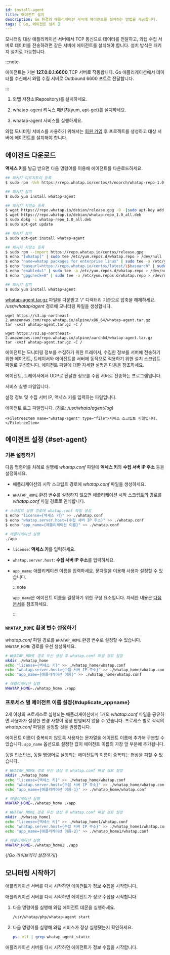 ```yaml
---
id: install-agent
title: 에이전트 설치
description: Go 환경의 애플리케이션 서버에 에이전트를 설치하는 방법을 제공합니다.
tags: [ Go, 에이전트 설치 ]
---
```


모니터링 대상 애플리케이션 서버에서 TCP 통신으로 데이터를 전달하고, 와탭 수집 서버로 데이터를 전송하려면 같은 서버에 에이전트를 설치해야 합니다. 설치 방식은 패키지 설치로 가능합니다.

:::note

에이전트는 기본 **127.0.0.1:6600** TCP 서버로 작동합니다. Go 애플리케이션에서 데이터를 수신해서 와탭 수집 서버로 Outbound 6600 포트로 전달합니다.

:::

1. 와탭 저장소(Repository)를 설치하세요.

1. whatap-agent 리눅스 패키지(yum, apt-get)를 설치하세요.

1. whatap-agent 서비스를 실행하세요.

<ImgLang img="golang_system.png" desc="Go Monitoring" />

와탭 모니터링 서비스를 사용하기 위해서는 [회원 가입](https://www.whatap.io/ko/signup/) 후 프로젝트를 생성하고 대상 서버에 에이전트를 설치해야 합니다.


<Createprojectv2 />


<Accesskeyv2 /> 

## 에이전트 다운로드

**액세스 키**를 발급 받으면 다음 명령어를 이용해 에이전트를 다운로드하세요.

<Tabs groupId="golang">
<TabItem value="rc" label="Red Hat/CentOS">

```bash title='SH'
## 패키지 리포지토리 등록
$ sudo rpm -Uvh https://repo.whatap.io/centos/5/noarch/whatap-repo-1.0-1.noarch.rpm

## 패키지 설치
$ sudo yum install whatap-agent
```

</TabItem>
<TabItem value="du" label="Debian/Ubuntu">

```bash title='SH'
## 패키지 저장소 등록
$ wget https://repo.whatap.io/debian/release.gpg -O -|sudo apt-key add -
$ wget https://repo.whatap.io/debian/whatap-repo_1.0_all.deb
$ sudo dpkg -i whatap-repo_1.0_all.deb
$ sudo apt-get update

## 패키지 설치
$ sudo apt-get install whatap-agent
```

</TabItem>
<TabItem value="al" label="Amazon Linux">

```bash title='SH'
## 패키지 저장소 등록
$ sudo rpm --import https://repo.whatap.io/centos/release.gpg
$ echo "[whatap]" | sudo tee /etc/yum.repos.d/whatap.repo > /dev/null
$ echo "name=whatap packages for enterprise linux" | sudo tee -a /etc/yum.repos.d/whatap.repo > /dev/null
$ echo "baseurl=https://repo.whatap.io/centos/latest/\$basearch" | sudo tee -a /etc/yum.repos.d/whatap.repo > /dev/null
$ echo "enabled=1" | sudo tee -a /etc/yum.repos.d/whatap.repo > /dev/null
$ echo "gpgcheck=0" | sudo tee -a /etc/yum.repos.d/whatap.repo > /dev/null

## 패키지 설치
$ sudo yum install whatap-agent
```

</TabItem>
<TabItem value="apl" label="Alpine Linux">

[whatap-agent.tar.gz](https://s3.ap-northeast-2.amazonaws.com/repo.whatap.io/alpine/x86_64/whatap-agent.tar.gz) 파일을 다운받고 '/' 디렉터리 기준으로 압축을 해제하세요. */usr/whatap/agent* 경로에 모니터링 파일을 생성합니다.

<Tabs>

<TabItem value="x64" label="x64" default>

```docker title='x64'
wget https://s3.ap-northeast-2.amazonaws.com/repo.whatap.io/alpine/x86_64/whatap-agent.tar.gz
tar -xvzf whatap-agent.tar.gz -C /
```

</TabItem>

<TabItem value="aarch64" label="AArch64" default>

```docker title='AArch64'
wget https://s3.ap-northeast-2.amazonaws.com/repo.whatap.io/alpine/aarch64/whatap-agent.tar.gz
tar -xvzf whatap-agent.tar.gz -C /
```

</TabItem>

</Tabs>

</TabItem>

</Tabs>

에이전트는 모니터링 정보를 수집하기 위한 트레이서, 수집한 정보를 서버에 전송하기 위한 에이전트, 트레이서와 에이전트를 서버에 동적으로 적용하기 위한 설치 스크립트 파일로 구성합니다. 에이전트 파일에 대한 자세한 설명은 다음을 참조하세요.

<Filetree name="whatap">

  <FiletreeItem name="whatap-agent" type="file">에이전트, 트레이서에서 UDP로 전달한 정보를 수집 서버로 전송하는 프로그램입니다.</FiletreeItem>

  <FiletreeItem name="whatap_agent" type="file">서비스 실행 파일입니다.</FiletreeItem>
  
  <FiletreeItem name="whatap.conf" type="file">설정 정보 및 수집 서버 IP, 액세스 키를 입력하는 파일입니다.</FiletreeItem>

  <FiletreeItem name="whatap-boot-yyyymmdd.log" type="file">에이전트 로그 파일입니다. (경로: */usr/whata/agent/log*)</FiletreeItem>

  <FiletreeItem name="/etc/init.d" type="folder">
  
    <FiletreeItem name="whatap-agent" type="file">서비스 스크립트 파일입니다.</FiletreeItem>
  
  </FiletreeItem>

</Filetree>

## 에이전트 설정 {#set-agent}

### 기본 설정하기

다음 명령어를 차례로 실행해 *whatap.conf* 파일에 **액세스 키**와 **수집 서버 IP 주소** 등을 설정하세요.

* 애플리케이션의 시작 스크립트 경로에 *whatap.conf* 파일을 생성하세요. 

* `WHATAP_HOME` 환경 변수를 설정하지 않으면 애플리케이션 시작 스크립트의 경로를 *whatap.conf* 파일 경로로 인식합니다.

```bash title='SH'
# 스크립트 실행 경로에 whatap.conf 파일 생성
$ echo "license={액세스 키}" >> ./whatap.conf
$ echo "whatap.server.host={수집 서버 IP 주소}" >> ./whatap.conf
$ echo "app_name={애플리케이션 이름}" >> ./whatap.conf

# 애플리케이션 실행
./app
```

* `license`: **액세스 키**를 입력하세요.

* `whatap.server.host`: **수집 서버 IP 주소**를 입력하세요.

* `app_name`: 애플리케이션 이름을 입력하세요. 문자열을 이용해 사용자 설정할 수 있습니다.

  :::note

  `app_name`은 에이전트 이름을 결정하기 위한 구성 요소입니다. 자세한 내용은 [다음 문서](agent-name)를 참조하세요.

  :::


### `WHATAP_HOME` 환경 변수 설정하기

*whatap.conf* 파일 경로를 `WHATAP_HOME` 환경 변수로 설정할 수 있습니다. `WHATAP_HOME` 경로를 우선 생성하세요.

```bash
# WHATAP_HOME 경로 우선 생성 후 whatap.conf 파일 경로 설정
mkdir ./whatap_home
echo "license={액세스 키}" >> ./whatap_home/whatap.conf
echo "whatap.server.host={수집 서버 IP 주소}" >> ./whatap_home/whatap.conf
echo "app_name={애플리케이션 이름}" >> ./whatap_home/whatap.conf

# 애플리케이션 실행
WHATAP_HOME=./whatap_home ./app
```

### 프로세스 별 에이전트 이름 설정{#duplicate_appname}

2개 이상의 프로세스로 실행되는 애플리케이션에서 1개의 *whatap.conf* 파일을 공유하면 사용자가 설정한 변경 사항이 정상 반영되지 않을 수 있습니다. 프로세스 별로 각각의 *whatap.conf* 파일을 설정할 것을 권장합니다.

에이전트 이름이 중복되지 않도록 사용자는 문자열을 에이전트 이름에 추가해 구분할 수 있습니다. `app_name` 옵션으로 설정한 값이 에이전트 이름의 가장 앞 부분에 추가됩니다.

동일 인스턴스, 동일 명령어로 실행되는 에이전트의 이름이 중복되는 현상을 피할 수 있습니다. 

```bash
# WHATAP_HOME 경로 우선 생성 후 whatap.conf 파일 경로 설정
mkdir ./whatap_home
echo "license={액세스 키}" >> ./whatap_home/whatap.conf
echo "whatap.server.host={수집 서버 IP 주소}" >> ./whatap_home/whatap.conf
echo "app_name={애플리케이션 이름-1}" >> ./whatap_home/whatap.conf

# 애플리케이션 실행
WHATAP_HOME=./whatap_home ./app 

# WHATAP_HOME 경로 우선 생성 후 whatap.conf 파일 경로 설정
mkdir ./whatap_home1
echo "license={액세스 키}" >> ./whatap_home1/whatap.conf
echo "whatap.server.host={수집 서버 IP 주소}" >> ./whatap_home1/whatap.conf
echo "app_name={애플리케이션 이름-2}" >> ./whatap_home1/whatap.conf

# 애플리케이션 실행
WHATAP_HOME=./whatap_home1 ./app

```

{/*Go 라이브러리 설정하기*/}

<Godockersettinglibrary />


## 모니터링 시작하기

<Tabs groupId="golang">
<TabItem value="rc" label="Red Hat/CentOS">

애플리케이션 서버를 다시 시작하면 에이전트가 정보 수집을 시작합니다.

</TabItem>
<TabItem value="du" label="Debian/Ubuntu">

애플리케이션 서버를 다시 시작하면 에이전트가 정보 수집을 시작합니다.

</TabItem>
<TabItem value="al" label="Amazon Linux">

1. 다음 명령어를 실행해 와탭 에이전트 데몬을 실행하세요.

    ```bash
    /usr/whatap/php/whatap-agent start
    ```

1. 다음 명령어를 실행해 와탭 서비스가 정상 실행됐는지 확인하세요.

    ```bash
    ps -elf | grep whatap_agent_static
    ```

애플리케이션 서버를 다시 시작하면 에이전트가 정보 수집을 시작합니다.

</TabItem>
</Tabs>


